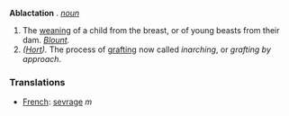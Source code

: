 '''Ablactation''' . ''[[noun (part of speech)|noun]]''

<ol>
<li>The [[weaning]] of a child from the breast, or of young beasts from their dam. ''[[Blount (source)|Blount]].''

<li> ''([[Hort (subject)|Hort]]).'' The process of [[grafting]] now called ''inarching'', or ''grafting by approach''.
</ol>

=== Translations ===
*[[French]]: [[sevrage]] ''m''